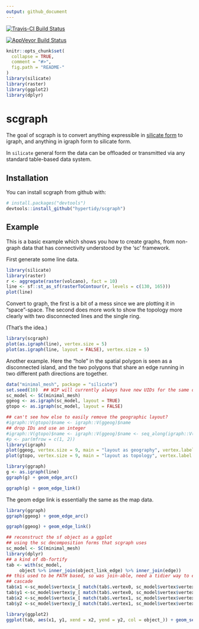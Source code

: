 ```yaml
---
output: github_document
---
```


<!-- README.md is generated from README.Rmd. Please edit that file -->

[![Travis-CI Build Status](https://travis-ci.org/hypertidy/scgraph.svg?branch=master)](https://travis-ci.org/hypertidy/scgraph)
 
[![AppVeyor Build Status](https://ci.appveyor.com/api/projects/status/github/hypertidy/scgraph?branch=master&svg=true)](https://ci.appveyor.com/project/hypertidy/scgraph)


```r
knitr::opts_chunk$set(
  collapse = TRUE,
  comment = "#>",
  fig.path = "README-"
)
library(silicate)
library(raster)
library(ggplot2)
library(dplyr)
```

# scgraph

The goal of scgraph is to convert anything expressible in [silicate form](https://github.com/hypertidy/silicate) to igraph, and anything in igraph form to silicate form.

In `silicate` general form the data can be offloaded or transmitted via any standard table-based
data system. 



## Installation

You can install scgraph from github with:

```r
# install.packages("devtools")
devtools::install_github("hypertidy/scgraph")
```

## Example

This is a basic example which shows you how to create graphs, from non-graph data that has connectivity understood by the 'sc' framework. 

First generate some line data. 


```r
library(silicate)
library(raster)
r <- aggregate(raster(volcano), fact = 10)
line <- sf::st_as_sf(rasterToContour(r, levels = c(130, 165)))
plot(line)
```

Convert to graph, the first is a bit of a mess since we are plotting it in "space"-space. The second does more work to show the topology more clearly with two disconnected lines and the single ring. 

(That's the idea.)

```r
library(scgraph)
plot(as.igraph(line), vertex.size = 5)
plot(as.igraph(line, layout = FALSE), vertex.size = 5)

```



Another example. Here the "hole" in the spatial polygon is seen as a disconnected
island, and the two polygons that share an edge running in two different path directions are together. 


```r
data("minimal_mesh", package = "silicate")
set.seed(10)  ## WIP will currently always have new UIDs for the same data
sc_model <- SC(minimal_mesh)
ggeog <- as.igraph(sc_model, layout = TRUE)
gtopo <- as.igraph(sc_model, layout = FALSE)

## can't see how else to easily remove the geographic layout?
#igraph::V(gtopo)$name <- igraph::V(ggeog)$name
## drop IDs and use an integer
#igraph::V(gtopo)$name <- igraph::V(ggeog)$name <- seq_along(igraph::V(ggeog)$name)
#p <- par(mfrow = c(1, 2))
library(igraph)
plot(ggeog, vertex.size = 9, main = "layout as geography", vertex.label.dist= .7, vertex.label.cex = 1)
plot(gtopo, vertex.size = 9, main = "layout as topology", vertex.label.dist= .7, vertex.label.cex = 1)

```
```r
library(ggraph)
g <- as.igraph(line)
ggraph(g) + geom_edge_arc()

ggraph(g) + geom_edge_link() 


```


The geom edge link is essentially the same as the map data. 

```r
library(ggraph)
ggraph(ggeog) + geom_edge_arc()

ggraph(ggeog) + geom_edge_link() 

## reconstruct the sf object as a ggplot
## using the sc decomposition forms that scgraph uses
sc_model <- SC(minimal_mesh)
library(dplyr)
## a kind of db-fortify
tab <- with(sc_model, 
     object %>% inner_join(object_link_edge) %>% inner_join(edge))
## this used to be PATH based, so was join-able, need a tidier way to express this
## cascade
tab$x1 <-sc_model$vertex$x_[ match(tab$.vertex0, sc_model$vertex$vertex_)]
tab$y1 <-sc_model$vertex$y_[ match(tab$.vertex0, sc_model$vertex$vertex_)]
tab$x2 <-sc_model$vertex$x_[ match(tab$.vertex1, sc_model$vertex$vertex_)]
tab$y2 <-sc_model$vertex$y_[ match(tab$.vertex1, sc_model$vertex$vertex_)]

library(ggplot2)
ggplot(tab, aes(x1, y1, xend = x2, yend = y2, col = object_)) + geom_segment()
```
